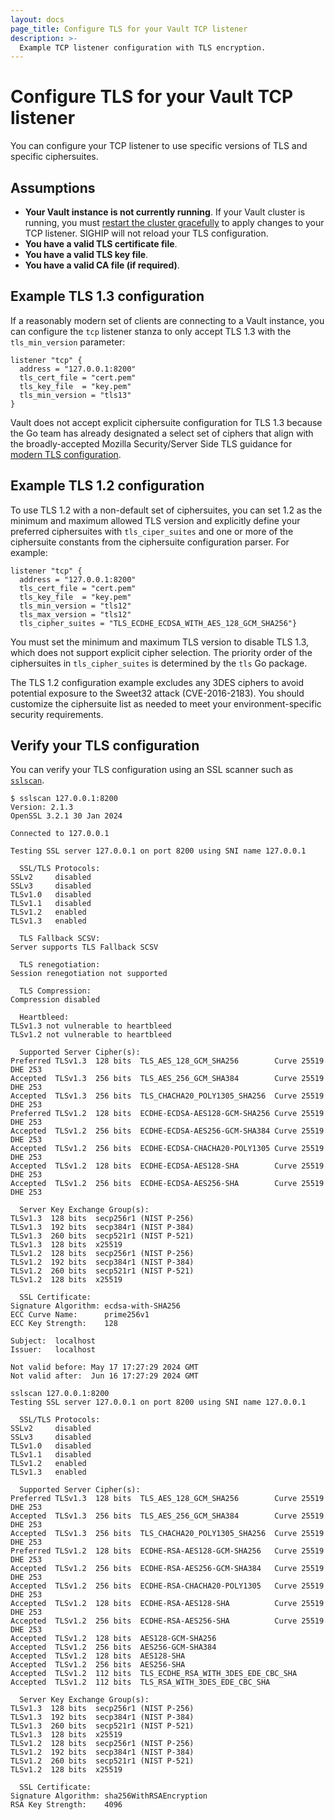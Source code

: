 ```yaml
---
layout: docs
page_title: Configure TLS for your Vault TCP listener
description: >-
  Example TCP listener configuration with TLS encryption.
---
```


# Configure TLS for your Vault TCP listener

You can configure your TCP listener to use specific versions of TLS and specific
ciphersuites.

## Assumptions

- **Your Vault instance is not currently running**. If your Vault cluster is
  running, you must
  [restart the cluster gracefully](https://support.hashicorp.com/hc/en-us/articles/17169701076371-A-Step-by-Step-Guide-to-Restarting-a-Vault-Cluster)
  to apply changes to your TCP listener. SIGHIP will not reload your TLS
  configuration.
- **You have a valid TLS certificate file**.
- **You have a valid TLS key file**.
- **You have a valid CA file (if required)**.

## Example TLS 1.3 configuration

If a reasonably modern set of clients are connecting to a Vault instance, you
can configure the `tcp` listener stanza to only accept TLS 1.3 with the
`tls_min_version` parameter:

<CodeBlockConfig hideClipboard highlight="5">

```plaintext
listener "tcp" {
  address = "127.0.0.1:8200"
  tls_cert_file = "cert.pem"
  tls_key_file  = "key.pem"
  tls_min_version = "tls13"
}
```

</CodeBlockConfig>

Vault does not accept explicit ciphersuite configuration for TLS 1.3 because the
Go team has already designated a select set of ciphers that align with the
broadly-accepted Mozilla Security/Server Side TLS guidance for [modern TLS
configuration](https://wiki.mozilla.org/Security/Server_Side_TLS#Modern_compatibility).

## Example TLS 1.2 configuration

To use TLS 1.2 with a non-default set of ciphersuites, you can set 1.2 as the
minimum and maximum allowed TLS version and explicitly define your preferred
ciphersuites with `tls_ciper_suites` and one or more of the ciphersuite
constants from the ciphersuite configuration parser. For example:

<CodeBlockConfig hideClipboard highlight="5-7">

```plaintext
listener "tcp" {
  address = "127.0.0.1:8200"
  tls_cert_file = "cert.pem"
  tls_key_file  = "key.pem"
  tls_min_version = "tls12"
  tls_max_version = "tls12"
  tls_cipher_suites = "TLS_ECDHE_ECDSA_WITH_AES_128_GCM_SHA256"}
```

</CodeBlockConfig>

You must set the minimum and maximum TLS version to disable TLS 1.3, which does
not support explicit cipher selection. The priority order of the ciphersuites
in `tls_cipher_suites` is determined by the `tls` Go package.

<Note>

  The TLS 1.2 configuration example excludes any 3DES ciphers to avoid potential
  exposure to the Sweet32 attack (CVE-2016-2183). You should customize the
  ciphersuite list as needed to meet your environment-specific security
  requirements.

</Note>

## Verify your TLS configuration

You can verify your TLS configuration using an SSL scanner such as
[`sslscan`](https://github.com/rbsec/sslscan). 

<Tabs>
<Tab heading="Example scan with ECDSA certificate">

<CodeBlockConfig hideClipboard>

```shell-session
$ sslscan 127.0.0.1:8200
Version: 2.1.3
OpenSSL 3.2.1 30 Jan 2024

Connected to 127.0.0.1

Testing SSL server 127.0.0.1 on port 8200 using SNI name 127.0.0.1

  SSL/TLS Protocols:
SSLv2     disabled
SSLv3     disabled
TLSv1.0   disabled
TLSv1.1   disabled
TLSv1.2   enabled
TLSv1.3   enabled

  TLS Fallback SCSV:
Server supports TLS Fallback SCSV

  TLS renegotiation:
Session renegotiation not supported

  TLS Compression:
Compression disabled

  Heartbleed:
TLSv1.3 not vulnerable to heartbleed
TLSv1.2 not vulnerable to heartbleed

  Supported Server Cipher(s):
Preferred TLSv1.3  128 bits  TLS_AES_128_GCM_SHA256        Curve 25519 DHE 253
Accepted  TLSv1.3  256 bits  TLS_AES_256_GCM_SHA384        Curve 25519 DHE 253
Accepted  TLSv1.3  256 bits  TLS_CHACHA20_POLY1305_SHA256  Curve 25519 DHE 253
Preferred TLSv1.2  128 bits  ECDHE-ECDSA-AES128-GCM-SHA256 Curve 25519 DHE 253
Accepted  TLSv1.2  256 bits  ECDHE-ECDSA-AES256-GCM-SHA384 Curve 25519 DHE 253
Accepted  TLSv1.2  256 bits  ECDHE-ECDSA-CHACHA20-POLY1305 Curve 25519 DHE 253
Accepted  TLSv1.2  128 bits  ECDHE-ECDSA-AES128-SHA        Curve 25519 DHE 253
Accepted  TLSv1.2  256 bits  ECDHE-ECDSA-AES256-SHA        Curve 25519 DHE 253

  Server Key Exchange Group(s):
TLSv1.3  128 bits  secp256r1 (NIST P-256)
TLSv1.3  192 bits  secp384r1 (NIST P-384)
TLSv1.3  260 bits  secp521r1 (NIST P-521)
TLSv1.3  128 bits  x25519
TLSv1.2  128 bits  secp256r1 (NIST P-256)
TLSv1.2  192 bits  secp384r1 (NIST P-384)
TLSv1.2  260 bits  secp521r1 (NIST P-521)
TLSv1.2  128 bits  x25519

  SSL Certificate:
Signature Algorithm: ecdsa-with-SHA256
ECC Curve Name:      prime256v1
ECC Key Strength:    128

Subject:  localhost
Issuer:   localhost

Not valid before: May 17 17:27:29 2024 GMT
Not valid after:  Jun 16 17:27:29 2024 GMT
```

</CodeBlockConfig>

</Tab>
<Tab heading="Example scan with RSA certificate">

<CodeBlockConfig hideClipboard>

```shell-session
sslscan 127.0.0.1:8200
Testing SSL server 127.0.0.1 on port 8200 using SNI name 127.0.0.1

  SSL/TLS Protocols:
SSLv2     disabled
SSLv3     disabled
TLSv1.0   disabled
TLSv1.1   disabled
TLSv1.2   enabled
TLSv1.3   enabled

  Supported Server Cipher(s):
Preferred TLSv1.3  128 bits  TLS_AES_128_GCM_SHA256        Curve 25519 DHE 253
Accepted  TLSv1.3  256 bits  TLS_AES_256_GCM_SHA384        Curve 25519 DHE 253
Accepted  TLSv1.3  256 bits  TLS_CHACHA20_POLY1305_SHA256  Curve 25519 DHE 253
Preferred TLSv1.2  128 bits  ECDHE-RSA-AES128-GCM-SHA256   Curve 25519 DHE 253
Accepted  TLSv1.2  256 bits  ECDHE-RSA-AES256-GCM-SHA384   Curve 25519 DHE 253
Accepted  TLSv1.2  256 bits  ECDHE-RSA-CHACHA20-POLY1305   Curve 25519 DHE 253
Accepted  TLSv1.2  128 bits  ECDHE-RSA-AES128-SHA          Curve 25519 DHE 253
Accepted  TLSv1.2  256 bits  ECDHE-RSA-AES256-SHA          Curve 25519 DHE 253
Accepted  TLSv1.2  128 bits  AES128-GCM-SHA256
Accepted  TLSv1.2  256 bits  AES256-GCM-SHA384
Accepted  TLSv1.2  128 bits  AES128-SHA
Accepted  TLSv1.2  256 bits  AES256-SHA
Accepted  TLSv1.2  112 bits  TLS_ECDHE_RSA_WITH_3DES_EDE_CBC_SHA
Accepted  TLSv1.2  112 bits  TLS_RSA_WITH_3DES_EDE_CBC_SHA

  Server Key Exchange Group(s):
TLSv1.3  128 bits  secp256r1 (NIST P-256)
TLSv1.3  192 bits  secp384r1 (NIST P-384)
TLSv1.3  260 bits  secp521r1 (NIST P-521)
TLSv1.3  128 bits  x25519
TLSv1.2  128 bits  secp256r1 (NIST P-256)
TLSv1.2  192 bits  secp384r1 (NIST P-384)
TLSv1.2  260 bits  secp521r1 (NIST P-521)
TLSv1.2  128 bits  x25519

  SSL Certificate:
Signature Algorithm: sha256WithRSAEncryption
RSA Key Strength:    4096
```

</CodeBlockConfig>

</Tab>
</Tabs>